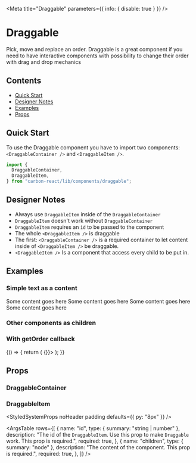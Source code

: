 

<Meta title="Draggable" parameters={{ info: { disable: true } }} />

# Draggable

Pick, move and replace an order. Draggable is a great component if you need to have interactive components
with possibility to change their order with drag and drop mechanics

## Contents

- [Quick Start](#quick-start)
- [Designer Notes](#designer-notes)
- [Examples](#examples)
- [Props](#props)

## Quick Start

To use the Draggable component you have to import two components: `<DraggableContainer />` and `<DraggableItem />`.

```javascript
import {
  DraggableContainer,
  DraggableItem,
} from "carbon-react/lib/components/draggable";
```

## Designer Notes

- Always use `DraggableItem` inside of the `DraggableContainer`
- `DraggableItem` doesn't work without `DraggableContainer`
- `DraggableItem` requires an `id` to be passed to the component
- The whole `<DraggableItem />` is draggable
- The first: `<DraggableContainer />` is a required container to let content inside of `<DraggableItem />` be draggable.
- `<DraggableItem />` Is a component that access every child to be put in.

## Examples

### Simple text as a content

<Canvas>
  <Story name="default">
    <DraggableContainer>
      <DraggableItem key="1" id={1}>
        Some content goes here
      </DraggableItem>
      <DraggableItem key="2" id={2}>
        Some content goes here
      </DraggableItem>
      <DraggableItem key="3" id={3}>
        Some content goes here
      </DraggableItem>
      <DraggableItem key="4" id={4}>
        Some content goes here
      </DraggableItem>
    </DraggableContainer>
  </Story>
</Canvas>

### Other components as children

<Canvas>
  <Story name="components as children">
    <DraggableContainer>
      <DraggableItem key="1" id={1}>
        <Checkbox label="checkbox one" mb={0} />
      </DraggableItem>
      <DraggableItem key="2" id={2}>
        <Checkbox label="checkbox two" mb={0} />
      </DraggableItem>
      <DraggableItem key="3" id={3}>
        <Checkbox label="checkbox three" mb={0} />
      </DraggableItem>
      <DraggableItem key="4" id={4}>
        <Checkbox label="checkbox four" mb={0} />
      </DraggableItem>
    </DraggableContainer>
  </Story>
</Canvas>

### With getOrder callback

<Canvas>
  <Story name="with getOrder callback">
    {() => {
      return (
        <DraggableContainer getOrder={() => {}}>
          <DraggableItem key="1" id={1}>
            <Checkbox label="Draggable Label One" />
          </DraggableItem>
          <DraggableItem key="2" id={2}>
            <Checkbox label="Draggable Label Two" />
          </DraggableItem>
          <DraggableItem key="3" id={3}>
            <Checkbox label="Draggable Label Three" />
          </DraggableItem>
          <DraggableItem key="4" id={4}>
            <Checkbox label="Draggable Label Four" />
          </DraggableItem>
        </DraggableContainer>
      );
    }}
  </Story>
</Canvas>

## Props

### DraggableContainer

<StyledSystemProps of={DraggableContainer} noHeader margin />

### DraggableItem

<StyledSystemProps noHeader padding defaults={{ py: "8px" }} />

<ArgsTable
  rows={[
    {
      name: "id",
      type: { summary: "string | number" },
      description:
        "The id of the `DraggableItem`. Use this prop to make `Draggable` work. This prop is required.",
      required: true,
    },
    {
      name: "children",
      type: { summary: "node" },
      description: "The content of the component. This prop is required.",
      required: true,
    },
  ]}
/>
